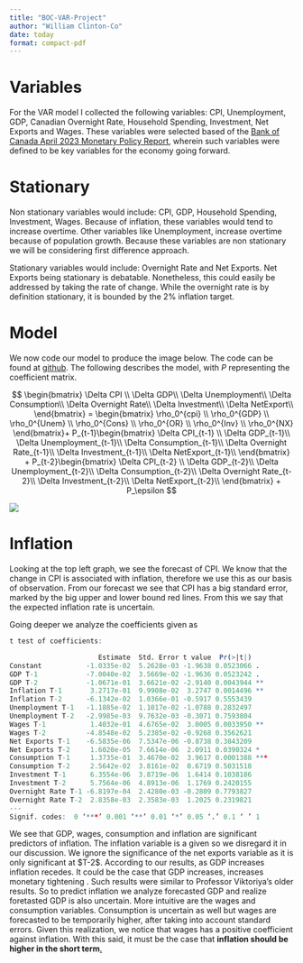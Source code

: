 ---
title: "BOC-VAR-Project"
author: "William Clinton-Co"
date: today
format: compact-pdf
---

# Variables

For the VAR model I collected the following variables: CPI, Unemployment, GDP, Canadian Overnight Rate, Household Spending, Investment, Net Exports and Wages. These variables were selected based of the [Bank of Canada April 2023 Monetary Policy Report](https://www.bankofcanada.ca/wp-content/uploads/2023/04/mpr-2023-04-12.pdf), wherein such variables were defined to be key variables for the economy going forward.

# Stationary

Non stationary variables would include: CPI, GDP, Household Spending, Investment, Wages. Because of inflation, these variables would tend to increase overtime. Other variables like Unemployment, increase overtime because of population growth. Because these variables are non stationary we will be considering first difference approach.

Stationary variables would include: Overnight Rate and Net Exports. Net Exports being stationary is debatable. Nonetheless, this could easily be addressed by taking the rate of change. While the overnight rate is by definition stationary, it is bounded by the 2% inflation target.

# Model

We now code our model to produce the image below. The code can be found at [github](https://github.com/WilliamClintC/BOC-Module4-HW). The following describes the model, with $P$ representing the coefficient matrix.

$$
\begin{bmatrix} \Delta CPI \\ \Delta GDP\\ \Delta Unemployment\\ \Delta Consumption\\ \Delta Overnight Rate\\ \Delta Investment\\ \Delta NetExport\\ \end{bmatrix} = 
\begin{bmatrix} \rho_0^{cpi} \\ \rho_0^{GDP} \\ \rho_0^{Unem} \\ \rho_0^{Cons} \\ \rho_0^{OR} \\ \rho_0^{Inv} \\ \rho_0^{NX}
\end{bmatrix}+
P_{t-1}\begin{bmatrix} \Delta CPI_{t-1} \\ \Delta GDP_{t-1}\\ \Delta Unemployment_{t-1}\\ \Delta Consumption_{t-1}\\ \Delta Overnight Rate_{t-1}\\ \Delta Investment_{t-1}\\ \Delta NetExport_{t-1}\\ \end{bmatrix} + 
P_{t-2}\begin{bmatrix} \Delta CPI_{t-2} \\ \Delta GDP_{t-2}\\ \Delta Unemployment_{t-2}\\ \Delta Consumption_{t-2}\\ \Delta Overnight Rate_{t-2}\\ \Delta Investment_{t-2}\\ \Delta NetExport_{t-2}\\ \end{bmatrix}
+ P_\epsilon
$$

![](images/000010.png)

# Inflation

Looking at the top left graph, we see the forecast of CPI. We know that the change in CPI is associated with inflation, therefore we use this as our basis of observation. From our forecast we see that CPI has a big standard error, marked by the big upper and lower bound red lines. From this we say that the expected inflation rate is uncertain.

Going deeper we analyze the coefficients given as

``` r
t test of coefficients:

                      Estimate  Std. Error t value  Pr(>|t|)    
Constant           -1.0335e-02  5.2628e-03 -1.9638 0.0523066 .  
GDP T-1            -7.0040e-02  3.5669e-02 -1.9636 0.0523242 .  
GDP T-2            -1.0671e-01  3.6621e-02 -2.9140 0.0043944 ** 
Inflation T-1       3.2717e-01  9.9908e-02  3.2747 0.0014496 ** 
Inflation T-2      -6.1342e-02  1.0366e-01 -0.5917 0.5553439    
Unemployment T-1   -1.1885e-02  1.1017e-02 -1.0788 0.2832497    
Unemployment T-2   -2.9985e-03  9.7632e-03 -0.3071 0.7593804    
Wages T-1           1.4032e-01  4.6765e-02  3.0005 0.0033950 ** 
Wages T-2          -4.8548e-02  5.2385e-02 -0.9268 0.3562621    
Net Exports T-1    -6.5835e-06  7.5347e-06 -0.8738 0.3843209    
Net Exports T-2     1.6020e-05  7.6614e-06  2.0911 0.0390324 *  
Consumption T-1     1.3735e-01  3.4670e-02  3.9617 0.0001388 ***
Consumption T-2     2.5642e-02  3.8161e-02  0.6719 0.5031518    
Investment T-1      6.3554e-06  3.8719e-06  1.6414 0.1038186    
Investment T-2      5.7564e-06  4.8913e-06  1.1769 0.2420155    
Overnight Rate T-1 -6.8197e-04  2.4280e-03 -0.2809 0.7793827    
Overnight Rate T-2  2.8358e-03  2.3583e-03  1.2025 0.2319821    
---
Signif. codes:  0 ‘***’ 0.001 ‘**’ 0.01 ‘*’ 0.05 ‘.’ 0.1 ‘ ’ 1
```

We see that GDP, wages, consumption and inflation are significant predictors of inflation. The inflation variable is a given so we disregard it in our discussion. We ignore the significance of the net exports variable as it is only significant at \$T-2\$. According to our results, as GDP increases inflation recedes. It could be the case that GDP increases, increases monetary tightening . Such results were similar to Professor Viktoriya's older results. So to predict inflation we analyze forecasted GDP and realize foretasted GDP is also uncertain. More intuitive are the wages and consumption variables. Consumption is uncertain as well but wages are forecasted to be temporarily higher, after taking into account standard errors. Given this realization, we notice that wages has a positive coefficient against inflation. With this said, it must be the case that **inflation should be higher in the short term**[.]{.underline}
